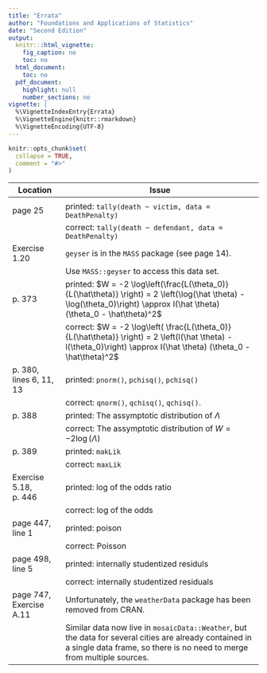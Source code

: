 ```yaml
---
title: "Errata"
author: "Foundations and Applications of Statistics"
date: "Second Edition"
output:
  knitr:::html_vignette:
    fig_caption: no
    toc: no
  html_document:
    toc: no
  pdf_document:
    highlight: null
    number_sections: no
vignette: |
  %\VignetteIndexEntry{Errata} 
  %\VignetteEngine{knitr::rmarkdown} 
  %\VignetteEncoding{UTF-8}
---
```


```r
knitr::opts_chunk$set(
  collapse = TRUE,
  comment = "#>"
)
```



Location               | Issue
---------------------- | --------------------------------------------------------------------------------
\phantom{s}            | 
page 25                | printed: `tally(death ~ victim, data = DeathPenalty)`
\phantom{s}            | correct: `tally(death ~ defendant, data = DeathPenalty)`
Exercise 1.20          | `geyser` is in the `MASS` package (see page 14).  
\phantom{s}            | Use `MASS::geyser` to access this data set.
p. 373                 | printed: $W = -2 \log\left(\frac{L(\theta_0)}{L(\hat\theta)} \right) = 2 \left(\log(\hat \theta) - \log(\theta_0)\right) \approx I(\hat \theta) (\theta_0 - \hat\theta)^2$
\phantom{s}            | correct: $W = -2 \log\left( \frac{L(\theta_0)}{L(\hat\theta)} \right) = 2 \left(l(\hat \theta) - l(\theta_0)\right) \approx I(\hat \theta) (\theta_0 - \hat\theta)^2$
p. 380, lines 6, 11, 13 | printed: `pnorm()`, `pchisq()`, `pchisq()`
\phantom{s}            | correct: `qnorm()`, `qchisq()`, `qchisq()`.  
p. 388                 | printed: The assymptotic distribution of $\Lambda$  
\phantom{s}            | correct: The assymptotic distribution of $W = -2 \log(\Lambda)$
p. 389                 | printed: `makLik` 
\phantom{s}            | correct: `maxLik`
Exercise 5.18, p. 446  | printed: log of the odds ratio 
\phantom{s}            | correct: log of the odds
page 447, line 1       | printed: poison 
\phantom{s}            | correct: Poisson
page 498, line 5       | printed: internally studentized residuls 
\phantom{s}            | correct: internally studentized residuals
page 747, Exercise A.11 | Unfortunately, the `weatherData` package has been removed from CRAN.
\phantom{s}            | Similar data now live in `mosaicData::Weather`, but the data for several cities are already contained in a single data frame, so there is no need to merge from multiple sources.




